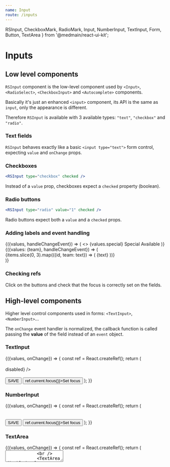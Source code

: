```yaml
---
name: Input
route: /inputs
---
```



  RSInput,
  CheckboxMark,
  RadioMark,
  Input,
  NumberInput,
  TextInput,
  Form,
  Button,
  TextArea
} from '@medmain/react-ui-kit';


# Inputs

## Low level components

`RSInput` component is the low-level component used by `<Input>`, `<RadioSelect>`, `<CheckboxInput>` and `<Autocomplete>` components.

Basically it's just an enhanced `<input>` component, its API is the same as `input`, only the appearance is different.

Therefore `RSInput` is available with 3 available types: `"text"`, `"checkbox"` and `"radio"`.

### Text fields

`RSInput` behaves exactly like a basic `<input type="text">` form control, expecting `value` and `onChange` props.

<Playground>
  <Root>
    <RSInput type="text" value="Some text" onChange={console.log} />
    <span> </span>
    <RSInput type="text" value="Disabled field" disabled onChange={console.log} />
  </Root>
</Playground>

### Checkboxes

```jsx
<RSInput type="checkbox" checked />
```

Instead of a `value` prop, checkboxes expect a `checked` property (boolean).

<Playground>
  <Root>
    <RSInput type="checkbox" onChange={console.log} />
    <span> </span>
    <RSInput type="checkbox" checked onChange={console.log} />
    <span> </span>
    <RSInput type="checkbox" disabled onChange={console.log} />
    <span> </span>
    <RSInput type="checkbox" disabled checked onChange={console.log} />
  </Root>
</Playground>

### Radio buttons

```jsx
<RSInput type="radio" value="1" checked />
```

Radio buttons expect both a `value` and a `checked` props.

<Playground>
  <Root>
    <div style={{display: 'flex', alignItems: 'center'}}>
      <RSInput type="radio" value={'1'} onChange={console.log} />
      <span> </span>
      <RSInput type="radio" value={'1'} checked onChange={console.log} />
      <span> </span>
      <RSInput type="radio" value={'1'} disabled onChange={console.log} />
      <span> </span>
      <RSInput type="radio" value={'1'} disabled checked onChange={console.log} />
    </div>
  </Root>
</Playground>

### Adding labels and event handling

<Playground>
  <Root>
    <FormContainer
      initialValues={{
        special: false,
        available: true
      }}
    >
      {({values, handleChangeEvent}) => (
        <>
          {values.special}
          <label htmlFor="special">
            <RSInput
              type="checkbox"
              id="special"
              name="special"
              checked={values.special}
              onChange={handleChangeEvent}
            />
            Special
          </label>
          <span> </span>
          <label htmlFor="available">
            <RSInput
              type="checkbox"
              id="available"
              name="available"
              checked={values.available}
              onChange={handleChangeEvent}
            />
            Available
          </label>
        </>
      )}
    </FormContainer>
  </Root>
</Playground>

<Playground>
  <Root>
    <FormContainer initialValues={{team: '2'}}>
      {({values: {team}, handleChangeEvent}) => (
        <div style={{display: 'flex', alignItems: 'center'}}>
          {items.slice(0, 3).map(({id, team: text}) => (
            <label key={id} htmlFor={id} style={{display: 'inline-flex', marginRight: '1rem'}}>
              <RSInput
                type="radio"
                name="team"
                value={id}
                id={id}
                checked={team === id}
                onChange={handleChangeEvent}
              />
              <span>{text}</span>
            </label>
          ))}
        </div>
      )}
    </FormContainer>
  </Root>
</Playground>

### Checking refs

Click on the buttons and check that the focus is correctly set on the fields.

<Playground>
  <Root>
    <CheckingRefs />
  </Root>
</Playground>

## High-level components

Higher level control components used in forms: `<TextInput>`, `<NumberInput>`...

The `onChange` event handler is normalized, the callback function is called passing the **value** of the field instead of an `event` object.

### TextInput

<Playground>
  <Root>
    <FormContainer
      initialValues={{
        firstName: 'Larry',
        lastName: 'Bird'
      }}
    >
      {({values, onChange}) => {
        const ref = React.createRef();
        return (
          <Form onSubmit={console.log}>
            <TextInput value={values.firstName} onChange={onChange('firstName')} />
            <br />
            <TextInput disabled value="Disabled!" onChange={() => disabled} />
            <br />
            <TextInput ref={ref} required value={values.lastName} onChange={onChange('lastName')} />
            <br />
            <Button rsPrimary type="submit">
              SAVE
            </Button>
            <span> </span>
            <Button onClick={() => ref.current.focus()}>Set focus</Button>
          </Form>
        );
      }}
    </FormContainer>
  </Root>
</Playground>

### NumberInput

<Playground>
  <Root>
    <FormContainer
      initialValues={{
        number: 33
      }}
    >
      {({values, onChange}) => {
        const ref = React.createRef();
        return (
          <Form onSubmit={console.log}>
            <NumberInput ref={ref} value={values.number} onChange={onChange('number')} />
            <br />
            <NumberInput disabled />
            <br />
            <Button rsPrimary type="submit">
              SAVE
            </Button>
            <span> </span>
            <Button onClick={() => ref.current.focus()}>Set focus</Button>
          </Form>
        );
      }}
    </FormContainer>
  </Root>
</Playground>

### TextArea

<Playground>
  <Root>
    <FormContainer
      initialValues={{
        text: 'Hello world'
      }}
    >
      {({values, onChange}) => {
        const ref = React.createRef();
        return (
          <Form onSubmit={console.log}>
            <TextArea ref={ref} required value={values.text} onChange={onChange('text')} />
            <br />
            <TextArea disabled value={'Disabled!'} onChange={() => undefined} />
            <br />
            <Button rsPrimary type="submit">
              SAVE
            </Button>
            <span> </span>
            <Button onClick={() => ref.current.focus()}>Set focus</Button>
          </Form>
        );
      }}
    </FormContainer>
  </Root>
</Playground>
